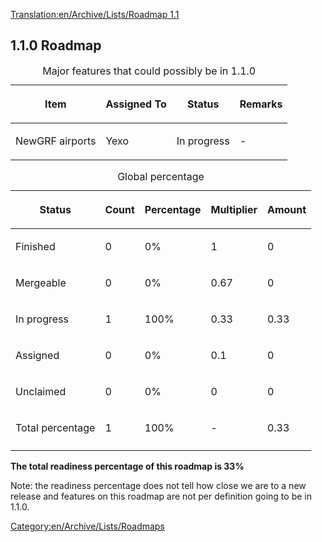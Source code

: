 [[Translation:en/Archive/Lists/Roadmap 1.1]]
{{en/Archive/Lists/Roadmapheader|
previous=en/Archive/Lists/Roadmap 1.0|
current=Roadmap 1.1|
next=en/Archive/Lists/Roadmap 1.2|
}}
== 1.1.0 Roadmap ==

{| border="1"
|+ Major features that could possibly be in 1.1.0
|-
! Item !! Assigned To !! Status !! Remarks
|-
|NewGRF airports || Yexo
!class="wip" | In progress || -
|}




{| border="1"
|+ Global percentage
|-
! Status !! Count !! Percentage !! Multiplier !! Amount
|-
!class="checked" | Finished || 0 || 0% || 1 || 0
|-
!class="wip" | Mergeable || 0 || 0% || 0.67 || 0
|-
!class="wip" | In progress || 1 || 100% || 0.33 || 0.33
|-
!class="claimed" | Assigned || 0 || 0% || 0.1 || 0
|-
!class="unclaimed" | Unclaimed || 0 || 0% || 0 || 0
|-
!class="wip" | Total percentage 
!class="wip" | 1
!class="wip" | 100% 
!class="wip" | - 
!class="wip" | 0.33
|-
|}
'''The total readiness percentage of this roadmap is 33%'''

Note: the readiness percentage does not tell how close we are to a new release and features on this roadmap are not per definition going to be in 1.1.0.
[[Category:en/Archive/Lists/Roadmaps]]